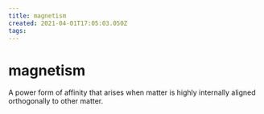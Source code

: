 ```yaml
---
title: magnetism
created: 2021-04-01T17:05:03.050Z
tags:
---
```


# magnetism

A power form of affinity that arises when matter is highly internally aligned orthogonally to other matter.
